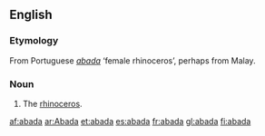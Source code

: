 ==English==
===Etymology===
From Portuguese ''[[#Portuguese|abada]]'' ‘female rhinoceros’, perhaps from Malay.

===Noun===
{{en-noun}}

# {{obsolete}} The [[rhinoceros]].

[[af:abada]]
[[ar:Abada]]
[[et:abada]]
[[es:abada]]
[[fr:abada]]
[[gl:abada]]
[[fi:abada]]